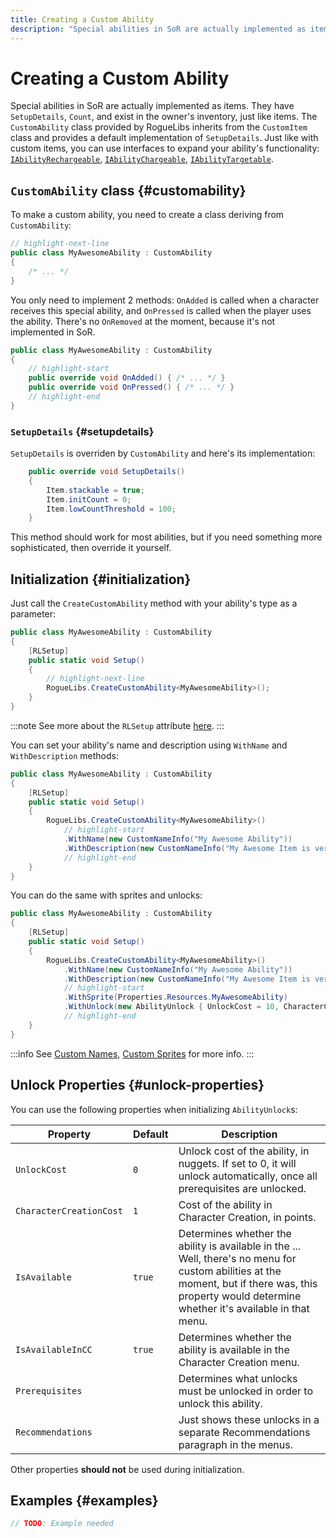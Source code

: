 ```yaml
---
title: Creating a Custom Ability
description: "Special abilities in SoR are actually implemented as items. They have SetupDetails, Count, and exist in the owner's inventory, just like items. The CustomAbility class provided by RogueLibs inherits from the CustomItem class and provides a default implementation of SetupDetails. Just like with custom items, you can use interfaces to expand your ability's functionality: IAbilityRechargeable, IAbilityChargeable, IAbilityTargetable."
---
```


# Creating a Custom Ability

Special abilities in SoR are actually implemented as items. They have `SetupDetails`, `Count`, and exist in the owner's inventory, just like items. The `CustomAbility` class provided by RogueLibs inherits from the `CustomItem` class and provides a default implementation of `SetupDetails`. Just like with custom items, you can use interfaces to expand your ability's functionality: [`IAbilityRechargeable`](./rechargeable-abilities), [`IAbilityChargeable`](./chargeable-abilities), [`IAbilityTargetable`](./targetable-abilities).

## `CustomAbility` class {#customability}
To make a custom ability, you need to create a class deriving from `CustomAbility`:

```csharp title="/MyAwesomeProject/MyAwesomeAbility.cs"
// highlight-next-line
public class MyAwesomeAbility : CustomAbility
{
    /* ... */
}
```

You only need to implement 2 methods: `OnAdded` is called when a character receives this special ability, and `OnPressed` is called when the player uses the ability. There's no `OnRemoved` at the moment, because it's not implemented in SoR.

```csharp title="/MyAwesomeProject/MyAwesomeAbility.cs"
public class MyAwesomeAbility : CustomAbility
{
    // highlight-start
    public override void OnAdded() { /* ... */ }
    public override void OnPressed() { /* ... */ }
    // highlight-end
}
```

### `SetupDetails` {#setupdetails}

`SetupDetails` is overriden by `CustomAbility` and here's its implementation:

```csharp title="/MyAwesomeProject/MyAwesomeAbility.cs"
    public override void SetupDetails()
    {
        Item.stackable = true;
        Item.initCount = 0;
        Item.lowCountThreshold = 100;
    }
```

This method should work for most abilities, but if you need something more sophisticated, then override it yourself.

## Initialization {#initialization}

Just call the `CreateCustomAbility` method with your ability's type as a parameter:

```csharp title="/MyAwesomeProject/MyAwesomeAbility.cs"
public class MyAwesomeAbility : CustomAbility
{
    [RLSetup]
    public static void Setup()
    {
        // highlight-next-line
        RogueLibs.CreateCustomAbility<MyAwesomeAbility>();
    }
}
```

:::note
See more about the `RLSetup` attribute [here](../misc/utilities#rlsetup).
:::

You can set your ability's name and description using `WithName` and `WithDescription` methods:

```csharp title="/MyAwesomeProject/MyAwesomeAbility.cs"
public class MyAwesomeAbility : CustomAbility
{
    [RLSetup]
    public static void Setup()
    {
        RogueLibs.CreateCustomAbility<MyAwesomeAbility>()
            // highlight-start
            .WithName(new CustomNameInfo("My Awesome Ability"))
            .WithDescription(new CustomNameInfo("My Awesome Item is very cool and does a lot of great stuff, and it's also awesome."));
            // highlight-end
    }
}
```

You can do the same with sprites and unlocks:

```csharp title="/MyAwesomeProject/MyAwesomeAbility.cs"
public class MyAwesomeAbility : CustomAbility
{
    [RLSetup]
    public static void Setup()
    {
        RogueLibs.CreateCustomAbility<MyAwesomeAbility>()
            .WithName(new CustomNameInfo("My Awesome Ability"))
            .WithDescription(new CustomNameInfo("My Awesome Item is very cool and does a lot of great stuff, and it's also awesome."))
            // highlight-start
            .WithSprite(Properties.Resources.MyAwesomeAbility)
            .WithUnlock(new AbilityUnlock { UnlockCost = 10, CharacterCreationCost = 5 });
            // highlight-end
    }
}
```

:::info
See [Custom Names](../localization/custom-names), [Custom Sprites](../misc/resources) for more info.
:::

## Unlock Properties {#unlock-properties}

You can use the following properties when initializing `AbilityUnlock`s:

Property                | Default | Description
------------------------|---------|------------
`UnlockCost`            | `0`     | Unlock cost of the ability, in nuggets. If set to 0, it will unlock automatically, once all prerequisites are unlocked.
`CharacterCreationCost` | `1`     | Cost of the ability in Character Creation, in points.
`IsAvailable`           | `true`  | Determines whether the ability is available in the ... Well, there's no menu for custom abilities at the moment, but if there was, this property would determine whether it's available in that menu.
`IsAvailableInCC`       | `true`  | Determines whether the ability is available in the Character Creation menu.
`Prerequisites`         |         | Determines what unlocks must be unlocked in order to unlock this ability.
`Recommendations`       |         | Just shows these unlocks in a separate Recommendations paragraph in the menus.

Other properties **should not** be used during initialization.

## Examples {#examples}

<Tabs>
<TabItem value="">

```csharp title="/MyAwesomeProject/"
// TODO: Example needed
```

</TabItem>
</Tabs>

